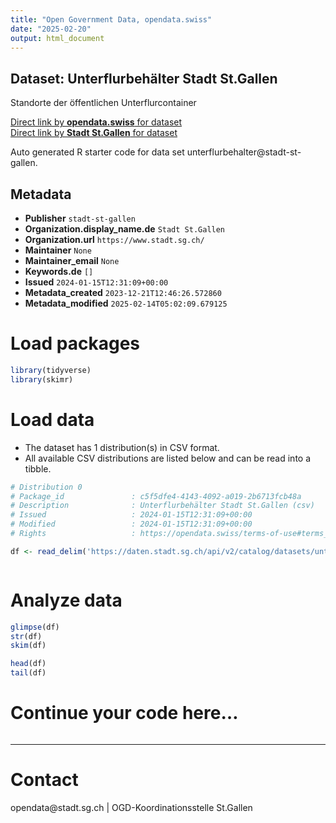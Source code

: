 ```yaml
---
title: "Open Government Data, opendata.swiss"
date: "2025-02-20"
output: html_document
---
```


## Dataset: Unterflurbehälter Stadt St.Gallen

Standorte der öffentlichen Unterflurcontainer

[Direct link by **opendata.swiss** for dataset](https://opendata.swiss/de/dataset/unterflurbehalter)<br>
[Direct link by **Stadt St.Gallen** for dataset](https://daten.stadt.sg.ch/explore/dataset/unterflurbehalter/)

Auto generated R starter code for data set unterflurbehalter@stadt-st-gallen.

## Metadata

- **Publisher** `stadt-st-gallen`
- **Organization.display_name.de** `Stadt St.Gallen`
- **Organization.url** `https://www.stadt.sg.ch/`
- **Maintainer** `None`
- **Maintainer_email** `None`
- **Keywords.de** `[]`
- **Issued** `2024-01-15T12:31:09+00:00`
- **Metadata_created** `2023-12-21T12:46:26.572860`
- **Metadata_modified** `2025-02-14T05:02:09.679125`


# Load packages

```r

library(tidyverse)
library(skimr)

```

# Load data

-   The dataset has 1 distribution(s) in CSV format.
-   All available CSV distributions are listed below and can be read into a tibble.

```r

# Distribution 0
# Package_id               : c5f5dfe4-4143-4092-a019-2b6713fcb48a
# Description              : Unterflurbehälter Stadt St.Gallen (csv)
# Issued                   : 2024-01-15T12:31:09+00:00
# Modified                 : 2024-01-15T12:31:09+00:00
# Rights                   : https://opendata.swiss/terms-of-use#terms_by

df <- read_delim('https://daten.stadt.sg.ch/api/v2/catalog/datasets/unterflurbehalter/exports/csv?use_labels=true')



```

# Analyze data

```r

glimpse(df)
str(df)
skim(df)

head(df)
tail(df)

```

# Continue your code here...

```r

```

------------------------------------------------------------------------

# Contact

opendata@stadt.sg.ch | OGD-Koordinationsstelle St.Gallen
